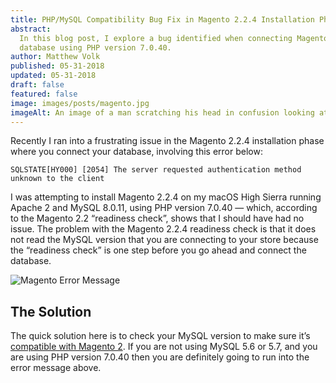 ```yaml
---
title: PHP/MySQL Compatibility Bug Fix in Magento 2.2.4 Installation Phase
abstract:
  In this blog post, I explore a bug identified when connecting Magento 2.2.4 to a MySQL 8.0.11
  database using PHP version 7.0.40.
author: Matthew Volk
published: 05-31-2018
updated: 05-31-2018
draft: false
featured: false
image: images/posts/magento.jpg
imageAlt: An image of a man scratching his head in confusion looking at the Magento logo
---
```


Recently I ran into a frustrating issue in the Magento 2.2.4 installation phase where you connect
your database, involving this error below:

```shell
SQLSTATE[HY000] [2054] The server requested authentication method unknown to the client
```

I was attempting to install Magento 2.2.4 on my macOS High Sierra running Apache 2 and MySQL 8.0.11,
using PHP version 7.0.40 — which, according to the Magento 2.2 “readiness check”, shows that I
should have had no issue. The problem with the Magento 2.2.4 readiness check is that it does not
read the MySQL version that you are connecting to your store because the “readiness check” is one
step before you go ahead and connect the database.

![Magento Error Message](/images/posts/bug-identified-in-magento-2-2-4-installation-phase-1.png)

## The Solution

The quick solution here is to check your MySQL version to make sure it’s
[compatible with Magento 2](https://devdocs.magento.com/guides/v2.2/install-gde/system-requirements-tech.html).
If you are not using MySQL 5.6 or 5.7, and you are using PHP version 7.0.40 then you are definitely
going to run into the error message above.
